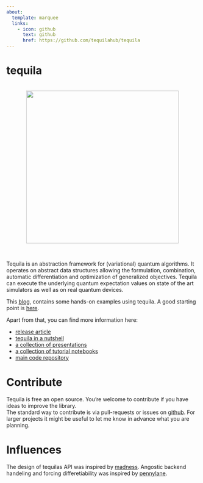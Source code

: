 ```yaml
---
about:
  template: marquee
  links:
    - icon: github
      text: github
      href: https://github.com/tequilahub/tequila
---
```


# tequila
<br/>
<center>
![](tequila.png){width=400}
</center>
<br/>


Tequila is an abstraction framework for (variational) quantum algorithms.
It operates on abstract data structures allowing the formulation, combination, automatic differentiation and optimization of generalized objectives. Tequila can execute the underlying quantum expectation values on state of the art simulators as well as on real quantum devices.  

This [blog](index.qmd), contains some hands-on examples using tequila. A good starting point is [here](posts/tq-get-started/index.qmd).

Apart from that, you can find more information here: 
 
- [release article](https://arxiv.org/abs/2011.03057)  
- [tequila in a nutshell](https://kottmanj.github.io/tequila-in-a-nutshell/#/)   
- [a collection of presentations](https://kottmanj.github.io/talks_and_material/)  
- [a collection of tutorial notebooks](https://github.com/tequilahub/tequila-tutorials)  
- [main code repository](https://github.com/tequilahub/tequila) 

# Contribute

Tequila is free an open source. You're welcome to contribute if you have ideas to improve the library.  
The standard way to contribute is via pull-requests or issues on [github](https://github.com/tequilahub/tequila#how-to-contribute). For larger projects it might be useful to let me know in advance what you are planning.  

# Influences

The design of tequilas API was inspired by [madness](https://arxiv.org/abs/1507.01888). Angostic backend handeling and forcing differetiability was inspired by [pennylane](https://arxiv.org/abs/1811.04968v3).  
